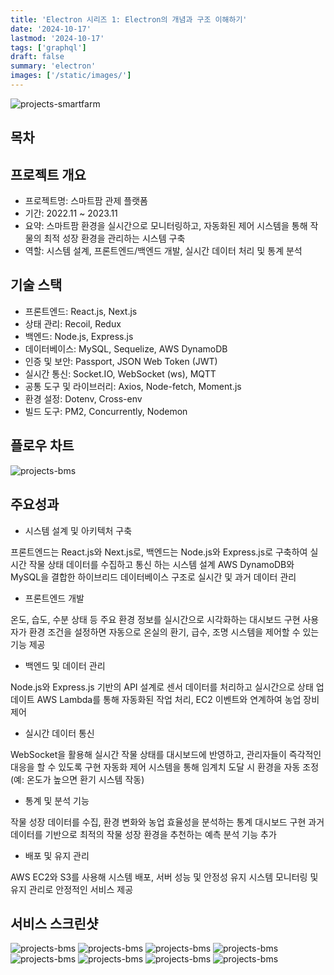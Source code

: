 ```yaml
---
title: 'Electron 시리즈 1: Electron의 개념과 구조 이해하기'
date: '2024-10-17'
lastmod: '2024-10-17'
tags: ['graphql']
draft: false
summary: 'electron'
images: ['/static/images/']
---
```


![projects-smartfarm](/static/images/project/smartfarm.png)

## 목차
  <TOCInline toc={props.toc} exclude="Introduction" />
  
## 프로젝트 개요
- 프로젝트명: 스마트팜 관제 플랫폼
- 기간: 2022.11 ~ 2023.11
- 요약: 스마트팜 환경을 실시간으로 모니터링하고, 자동화된 제어 시스템을 통해 작
물의 최적 성장 환경을 관리하는 시스템 구축
- 역할: 시스템 설계, 프론트엔드/백엔드 개발, 실시간 데이터 처리 및 통계 분석

## 기술 스택
- 프론트엔드: React.js, Next.js
- 상태 관리: Recoil, Redux
- 백엔드: Node.js, Express.js
- 데이터베이스: MySQL, Sequelize, AWS DynamoDB
- 인증 및 보안: Passport, JSON Web Token (JWT)
- 실시간 통신: Socket.IO, WebSocket (ws), MQTT
- 공통 도구 및 라이브러리: Axios, Node-fetch, Moment.js
- 환경 설정: Dotenv, Cross-env
- 빌드 도구: PM2, Concurrently, Nodemon

## 플로우 차트
![projects-bms](/static/images/project/smartfarmflow.png)

## 주요성과
- 시스템 설계 및 아키텍처 구축

프론트엔드는 React.js와 Next.js로, 백엔드는 Node.js와 Express.js로 구축하여 실시간 작물 상태 데이터를 수집하고 통신
하는 시스템 설계 AWS DynamoDB와 MySQL을 결합한 하이브리드 데이터베이스 구조로 실시간 및 과거 데이터 관리

- 프론트엔드 개발

온도, 습도, 수분 상태 등 주요 환경 정보를 실시간으로 시각화하는 대시보드 구현 사용자가 환경 조건을 설정하면 
자동으로 온실의 환기, 급수, 조명 시스템을 제어할 수 있는 기능 제공

- 백엔드 및 데이터 관리

Node.js와 Express.js 기반의 API 설계로 센서 데이터를 처리하고 실시간으로 상태 업데이트
AWS Lambda를 통해 자동화된 작업 처리, EC2 이벤트와 연계하여 농업 장비 제어

- 실시간 데이터 통신

WebSocket을 활용해 실시간 작물 상태를 대시보드에 반영하고, 관리자들이 즉각적인 대응을 할 수 있도록 구현 
자동화 제어 시스템을 통해 임계치 도달 시 환경을 자동 조정 (예: 온도가 높으면 환기 시스템 작동)

- 통계 및 분석 기능

작물 성장 데이터를 수집, 환경 변화와 농업 효율성을 분석하는 통계 대시보드 구현
과거 데이터를 기반으로 최적의 작물 성장 환경을 추천하는 예측 분석 기능 추가

- 배포 및 유지 관리

AWS EC2와 S3를 사용해 시스템 배포, 서버 성능 및 안정성 유지
시스템 모니터링 및 유지 관리로 안정적인 서비스 제공

## 서비스 스크린샷
![projects-bms](/static/images/project/smartfarm.png)
![projects-bms](/static/images/project/smartfarm1.png)
![projects-bms](/static/images/project/smartfarm2.png)
![projects-bms](/static/images/project/smartfarm3.png)
![projects-bms](/static/images/project/smartfarm4.png)
![projects-bms](/static/images/project/smartfarm5.png)
![projects-bms](/static/images/project/smartfarm6.png)
![projects-bms](/static/images/project/smartfarm7.png)